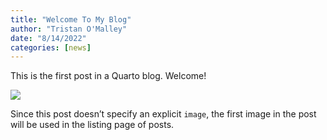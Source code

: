 ```yaml
---
title: "Welcome To My Blog"
author: "Tristan O'Malley"
date: "8/14/2022"
categories: [news]
---
```


This is the first post in a Quarto blog. Welcome!

![](thumbnail.jpg)

Since this post doesn't specify an explicit `image`, the first image in the post will be used in the listing page of posts.
